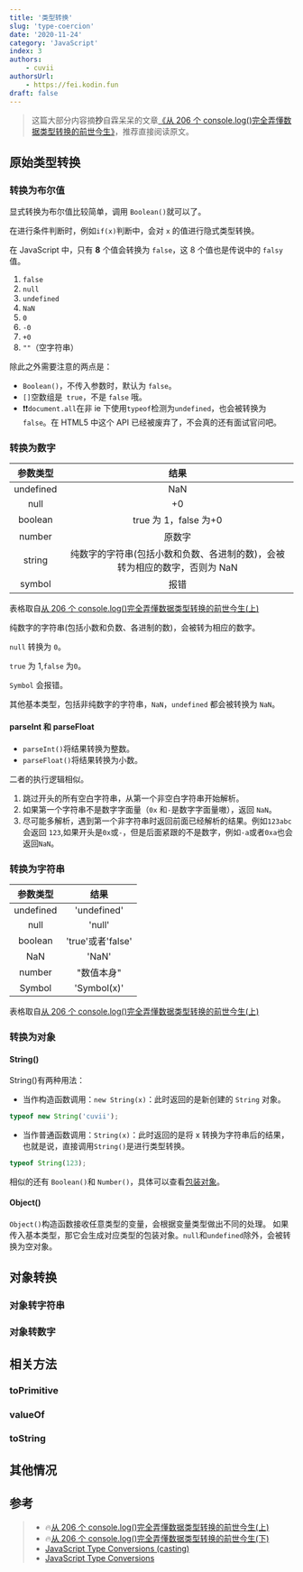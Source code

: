 ```yaml
---
title: '类型转换'
slug: 'type-coercion'
date: '2020-11-24'
category: 'JavaScript'
index: 3
authors:
    - cuvii
authorsUrl:
    - https://fei.kodin.fun
draft: false
---
```


> 这篇大部分内容摘**抄**自霖呆呆的文章[《从 206 个 console.log()完全弄懂数据类型转换的前世今生》](https://juejin.cn/post/6844904105874472974)，推荐直接阅读原文。

## 原始类型转换

### 转换为布尔值

显式转换为布尔值比较简单，调用 `Boolean()`就可以了。

在进行条件判断时，例如`if(x)`判断中，会对 `x` 的值进行隐式类型转换。

在 JavaScript 中，只有 **8** 个值会转换为 `false`，这 8 个值也是传说中的 `falsy` 值。

1.  `false`
2.  `null`
3.  `undefined`
4.  `NaN`
5.  `0`
6.  `-0`
7.  `+0`
8.  `""`（空字符串）

除此之外需要注意的两点是：

-   `Boolean()`，不传入参数时，默认为 `false`。
-   `[]`空数组是` true`，不是 `false` 哦。
-   ❗❗`document.all`在非 ie 下使用`typeof`检测为`undefined`，也会被转换为 `false`。在 HTML5 中这个 API 已经被废弃了，不会真的还有面试官问吧。

### 转换为数字

| 参数类型  |                                    结果                                    |
| :-------: | :------------------------------------------------------------------------: |
| undefined |                                    NaN                                     |
|   null    |                                     +0                                     |
|  boolean  |                           true 为 1，false 为+0                            |
|  number   |                                   原数字                                   |
|  string   | 纯数字的字符串(包括小数和负数、各进制的数)，会被转为相应的数字，否则为 NaN |
|  symbol   |                                    报错                                    |

表格取自[从 206 个 console.log()完全弄懂数据类型转换的前世今生(上)](https://juejin.cn/post/6844904105874472974#heading-14)

纯数字的字符串(包括小数和负数、各进制的数)，会被转为相应的数字。

`null` 转换为 `0`。

`true` 为 1,`false` 为`0`。

`Symbol` 会报错。

其他基本类型，包括非纯数字的字符串，`NaN`，`undefined` 都会被转换为 `NaN`。

#### parseInt 和 parseFloat

-   `parseInt()`将结果转换为整数。
-   `parseFloat()`将结果转换为小数。

二者的执行逻辑相似。

1.  跳过开头的所有空白字符串，从第一个非空白字符串开始解析。
2.  如果第一个字符串不是数字字面量（`0x` 和`-`是数字字面量嗷），返回 `NaN`。
3.  尽可能多解析，遇到第一个非字符串时返回前面已经解析的结果。例如`123abc`会返回 `123`,如果开头是`0x`或`-`，但是后面紧跟的不是数字，例如`-a`或者`0xa`也会返回`NaN`。

### 转换为字符串

| 参数类型  |       结果        |
| :-------: | :---------------: |
| undefined |    'undefined'    |
|   null    |      'null'       |
|  boolean  | 'true'或者'false' |
|    NaN    |       'NaN'       |
|  number   |    "数值本身"     |
|  Symbol   |    'Symbol(x)'    |

表格取自[从 206 个 console.log()完全弄懂数据类型转换的前世今生(上)](https://juejin.cn/post/6844904105874472974#heading-9)

### 转换为对象

#### String()

String()有两种用法：

-   当作构造函数调用：`new String(x)`：此时返回的是新创建的 `String` 对象。

```js run
typeof new String('cuvii');
```

-   当作普通函数调用：`String(x)`：此时返回的是将 x 转换为字符串后的结果，也就是说，直接调用`String()`是进行类型转换。

```js run
typeof String(123);
```

相似的还有 `Boolean()`和 `Number()`，具体可以查看[包装对象](/js/wtf/wrapper-object)。

#### Object()

`Object()`构造函数接收任意类型的变量，会根据变量类型做出不同的处理。
如果传入基本类型，那它会生成对应类型的包装对象。`null`和`undefined`除外，会被转换为空对象。

## 对象转换

### 对象转字符串

### 对象转数字

## 相关方法

### toPrimitive

### valueOf

### toString

## 其他情况

## 参考

> -   🔥[从 206 个 console.log()完全弄懂数据类型转换的前世今生(上)](https://juejin.cn/post/6844904105874472974)
> -   🔥[从 206 个 console.log()完全弄懂数据类型转换的前世今生(下)](https://juejin.cn/post/6844904114099322893)
> -   [JavaScript Type Conversions (casting)](https://flaviocopes.com/javascript-type-conversion/)
> -   [JavaScript Type Conversions](https://www.programiz.com/javascript/type-conversion)
